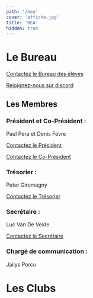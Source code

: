 ```yaml
---
path: '/bea'
cover: 'affiche.jpg'
title: 'BEA'
hidden: true
---
```


# Le Bureau

[Contactez le Bureau des élèves](mailto:bde-aix@viacesi.fr)

[Rejoignez-nous sur discord](https://discord.gg/wHcspBT)

## Les Membres

### Président et Co-Président :

Paul Pera et Denis Fevre

[Contactez le Président](mailto:paul.pera@viacesi.fr)

[Contactez le Co-Président](mailto:denis.fevre@viacesi.fr)

### Trésorier :

Peter Giromagny

[Contactez le Trésorier](mailto:peter.giromagny@viacesi.fr)

### Secrétaire :

Luc Van De Velde

[Contactez le Secrétaire](mailto:luc.vandevelde@viacesi.fr)

### Chargé de communication :

Jailys Porcu

# Les Clubs
